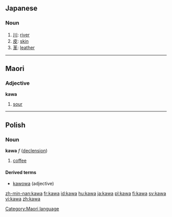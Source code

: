 ==Japanese==
===Noun===
{{ja-noun|r|hira=かわ}}

# [[川]]: [[river]]
# [[皮]]: [[skin]]
# [[革]]: [[leather]]


----

==Maori==
===Adjective===
'''kawa'''

# [[sour]]

[[Category:Maori language]]

----

==Polish==
===Noun===
'''kawa''' ''f'' ([[Wiktionary Appendix:Polish hard feminine noun declension|declension]])

# [[coffee]]

====Derived terms====
*[[kawowa]] (adjective)

[[zh-min-nan:kawa]]
[[fr:kawa]]
[[id:kawa]]
[[hu:kawa]]
[[ja:kawa]]
[[pl:kawa]]
[[fi:kawa]]
[[sv:kawa]]
[[vi:kawa]]
[[zh:kawa]]